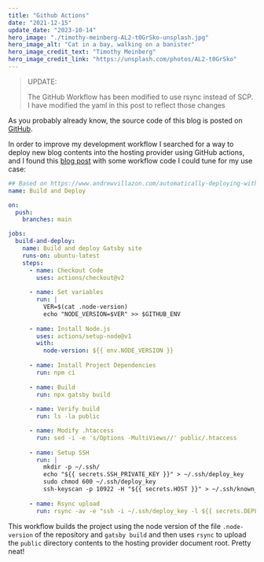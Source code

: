 ```yaml
---
title: "Github Actions"
date: "2021-12-15"
update_date: "2023-10-14"
hero_image: "./timothy-meinberg-AL2-t0GrSko-unsplash.jpg"
hero_image_alt: "Cat in a bay, walking on a banister"
hero_image_credit_text: "Timothy Meinberg"
hero_image_credit_link: "https://unsplash.com/photos/AL2-t0GrSko"
---
```


> UPDATE:
>
> The GitHub Workflow has been modified to use rsync instead of SCP. I have modified the yaml in this post to reflect those changes

As you probably already know, the source code of this blog is 
posted on [GitHub](https://github.com/cpiment/pimentel.page).

In order to improve my development workflow I searched for a way
to deploy new blog contents into the hosting provider using GitHub actions,
and I found this [blog post](https://www.andrewvillazon.com/automatically-deploying-with-github-actions/)
with some workflow code I could tune for my use case:

```yaml
## Based on https://www.andrewvillazon.com/automatically-deploying-with-github-actions/
name: Build and Deploy

on:
  push:
    branches: main

jobs:
  build-and-deploy:
    name: Build and deploy Gatsby site
    runs-on: ubuntu-latest
    steps:
      - name: Checkout Code
        uses: actions/checkout@v2
      
      - name: Set variables
        run: |
          VER=$(cat .node-version)
          echo "NODE_VERSION=$VER" >> $GITHUB_ENV
      
      - name: Install Node.js
        uses: actions/setup-node@v1
        with:
          node-version: ${{ env.NODE_VERSION }}
      
      - name: Install Project Dependencies
        run: npm ci
      
      - name: Build
        run: npx gatsby build
      
      - name: Verify build
        run: ls -la public

      - name: Modify .htaccess
        run: sed -i -e 's/Options -MultiViews//' public/.htaccess
      
      - name: Setup SSH
        run: |
          mkdir -p ~/.ssh/
          echo "${{ secrets.SSH_PRIVATE_KEY }}" > ~/.ssh/deploy_key
          sudo chmod 600 ~/.ssh/deploy_key
          ssh-keyscan -p 10922 -H "${{ secrets.HOST }}" > ~/.ssh/known_hosts
      
      - name: Rsync upload
        run: rsync -av -e "ssh -i ~/.ssh/deploy_key -l ${{ secrets.DEPLOY_USER }} -p 10922" public/ ${{ secrets.DEPLOY_USER }}@${{ secrets.HOST }}:html/
```

This workflow builds the project using the node version of the file `.node-version` 
of the repository and `gatsby build` and then uses `rsync` to upload the `public`
directory contents to the hosting provider document root. Pretty neat!